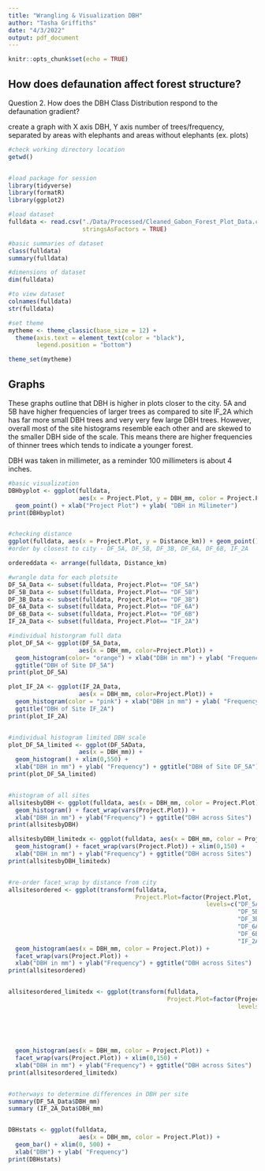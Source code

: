 ```yaml
---
title: "Wrangling & Visualization DBH"
author: "Tasha Griffiths"
date: "4/3/2022"
output: pdf_document
---
```


```r
knitr::opts_chunk$set(echo = TRUE)
```

## How does defaunation affect forest structure? 

Question 2. How does the DBH Class Distribution respond to the defaunation gradient?

create a graph with X axis DBH, Y axis number of trees/frequency, separated by areas with elephants and areas without elephants (ex. plots)

```r

#check working directory location
getwd()


#load package for session
library(tidyverse)
library(formatR)
library(ggplot2)

#load dataset
fulldata <- read.csv("./Data/Processed/Cleaned_Gabon_Forest_Plot_Data.csv", 
                     stringsAsFactors = TRUE)

#basic summaries of dataset
class(fulldata)
summary(fulldata)

#dimensions of dataset
dim(fulldata)

#to view dataset
colnames(fulldata)
str(fulldata)

#set theme
mytheme <- theme_classic(base_size = 12) + 
  theme(axis.text = element_text(color = "black"), 
        legend.position = "bottom")

theme_set(mytheme)

```

## Graphs

These graphs outline that DBH is higher in plots closer to the city. 5A and 5B have higher frequencies of larger trees as compared to site IF_2A which has far more small DBH trees and very very few large DBH trees. However, overall most of the site histograms resemble each other and are skewed to the smaller DBH side of the scale. This means there are higher frequencies of thinner trees which tends to indicate a younger forest. 

DBH was taken in millimeter, as a reminder 100 millimeters is about 4 inches.

```r

#basic visualization
DBHbyplot <- ggplot(fulldata, 
                    aes(x = Project.Plot, y = DBH_mm, color = Project.Plot)) +
  geom_point() + xlab("Project Plot") + ylab( "DBH in Milimeter")
print(DBHbyplot)


#checking distance  
ggplot(fulldata, aes(x = Project.Plot, y = Distance_km)) + geom_point()
#order by closest to city - DF_5A, DF_5B, DF_3B, DF_6A, DF_6B, IF_2A

ordereddata <- arrange(fulldata, Distance_km)

#wrangle data for each plotsite
DF_5A_Data <- subset(fulldata, Project.Plot== "DF_5A")
DF_5B_Data <- subset(fulldata, Project.Plot== "DF_5B")
DF_3B_Data <- subset(fulldata, Project.Plot== "DF_3B")
DF_6A_Data <- subset(fulldata, Project.Plot== "DF_6A")
DF_6B_Data <- subset(fulldata, Project.Plot== "DF_6B")
IF_2A_Data <- subset(fulldata, Project.Plot== "IF_2A")

#individual historgram full data
plot_DF_5A <- ggplot(DF_5A_Data, 
                    aes(x = DBH_mm, color=Project.Plot)) +
  geom_histogram(color= "orange") + xlab("DBH in mm") + ylab( "Frequency") + 
  ggtitle("DBH of Site DF_5A")
print(plot_DF_5A)

plot_IF_2A <- ggplot(IF_2A_Data, 
                    aes(x = DBH_mm, color=Project.Plot)) +
  geom_histogram(color = "pink") + xlab("DBH in mm") + ylab( "Frequency") + 
  ggtitle("DBH of Site IF_2A")
print(plot_IF_2A)


#individual histogram limited DBH scale
plot_DF_5A_limited <- ggplot(DF_5AData, 
                    aes(x = DBH_mm)) +
  geom_histogram() + xlim(0,550) +
  xlab("DBH in mm") + ylab( "Frequency") + ggtitle("DBH of Site DF_5A")
print(plot_DF_5A_limited)


#histogram of all sites
allsitesbyDBH <- ggplot(fulldata, aes(x = DBH_mm, color = Project.Plot)) +
  geom_histogram() + facet_wrap(vars(Project.Plot)) +
  xlab("DBH in mm") + ylab("Frequency") + ggtitle("DBH across Sites")
print(allsitesbyDBH)

allsitesbyDBH_limitedx <- ggplot(fulldata, aes(x = DBH_mm, color = Project.Plot)) +
  geom_histogram() + facet_wrap(vars(Project.Plot)) + xlim(0,150) +
  xlab("DBH in mm") + ylab("Frequency") + ggtitle("DBH across Sites")
print(allsitesbyDBH_limitedx)


#re-order facet_wrap by distance from city
allsitesordered <- ggplot(transform(fulldata, 
                                    Project.Plot=factor(Project.Plot, 
                                                        levels=c("DF_5A", 
                                                                 "DF_5B", 
                                                                 "DF_3B", 
                                                                 "DF_6A", 
                                                                 "DF_6B", 
                                                                 "IF_2A")))) + 
  geom_histogram(aes(x = DBH_mm, color = Project.Plot)) + 
  facet_wrap(vars(Project.Plot)) +
  xlab("DBH in mm") + ylab("Frequency") + ggtitle("DBH across Sites")
print(allsitesordered)


allsitesordered_limitedx <- ggplot(transform(fulldata, 
                                             Project.Plot=factor(Project.Plot, 
                                                                 levels=c("DF_5A", 
                                                                          "DF_5B", 
                                                                          "DF_3B", 
                                                                          "DF_6A", 
                                                                          "DF_6B", 
                                                                          "IF_2A")))) +
  geom_histogram(aes(x = DBH_mm, color = Project.Plot)) + 
  facet_wrap(vars(Project.Plot)) + xlim(0,150) +
  xlab("DBH in mm") + ylab("Frequency") + ggtitle("DBH across Sites")
print(allsitesordered_limitedx)


#otherways to determine differences in DBH per site
summary(DF_5A_Data$DBH_mm)
summary (IF_2A_Data$DBH_mm)


DBHstats <- ggplot(fulldata, 
                    aes(x = DBH_mm, color = Project.Plot)) +
  geom_bar() + xlim(0, 500) +
  xlab("DBH") + ylab( "Frequency")
print(DBHstats)



```


